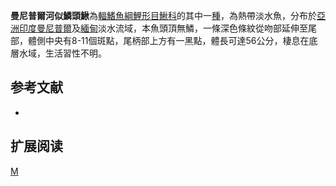 {{Speciesbox 
| taxon = Lepidocephalichthys manipurensis
| status = LC
| status_system = IUCN3.1
| authority =  [[Arunkumar|Arunkumar]], 2000
| synonyms = 
}}
'''曼尼普爾河似鱗頭鰍'''為[[輻鰭魚綱|輻鰭魚綱]][[鯉形目|鯉形目]][[鰍科|鰍科]]的其中一[[種|種]]，為熱帶淡水魚，分布於[[亞洲|亞洲]][[印度|印度]][[曼尼普爾|曼尼普爾]]及[[緬甸|緬甸]]淡水流域，本魚頭頂無鱗，一條深色條紋從吻部延伸至尾部，體側中央有8-11個斑點，尾柄部上方有一黑點，體長可達56公分，棲息在底層水域，生活習性不明。

==参考文献==
{{refbegin}}
*{{FishBase_species|genus=Lepidocephalichthys|species=manipurensis|year=2014|month=2}}
{{refend}}

== 扩展阅读 ==
{{refbegin}}
{{wikispecies-inline|Lepidocephalichthys manipurensis|曼尼普爾河似鱗頭鰍}}
{{refend}}
{{Taxonbar|from=Q6424198}}

[[Category:似鱗頭鰍屬|M]]


{{魚類小作品}}
